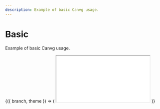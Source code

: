 ```yaml
---
description: Example of basic Canvg usage.
---
```



# Basic

Example of basic Canvg usage.

<ContextProvider>
  {({ branch, theme }) => (
    <iframe
      src={`https://codesandbox.io/embed/github/canvg/canvg/tree/${branch}/sandboxes/basic?fontsize=14&hidenavigation=1&module=%2Findex.js&theme=${theme}`}
      style={{
        width: '100%',
        height: '500px',
        border: 0,
        borderRadius: '4px',
        overflow: 'hidden',
      }}
      title='canvg/canvg usage example'
      allow='accelerometer; ambient-light-sensor; camera; encrypted-media; geolocation; gyroscope; hid; microphone; midi; payment; usb; vr; xr-spatial-tracking'
      sandbox='allow-forms allow-modals allow-popups allow-presentation allow-same-origin allow-scripts'
    ></iframe>
  )}
</ContextProvider>
